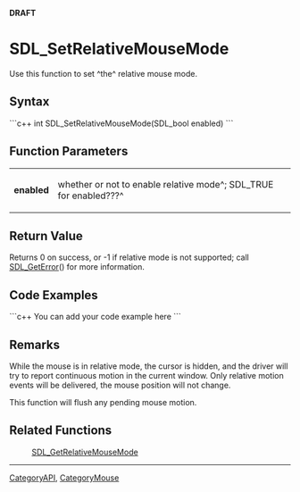 <!-- pragma section-numbers off -->
<!-- pragma disable-camelcase -->
'''DRAFT'''

= SDL_SetRelativeMouseMode =
Use this function to set ^the^ relative mouse mode.


== Syntax ==
```c++
int SDL_SetRelativeMouseMode(SDL_bool enabled)
```

== Function Parameters ==
{|
|'''enabled'''
|whether or not to enable relative mode^; SDL_TRUE for enabled???^
|}

== Return Value ==
Returns 0 on success, or -1 if relative mode is not supported; call [[SDL_GetError]]() for more information.

== Code Examples ==
```c++
You can add your code example here
```

== Remarks ==
While the mouse is in relative mode, the cursor is hidden, and the driver will try to report continuous motion in the current window. Only relative motion events will be delivered, the mouse position will not change.

This function will flush any pending mouse motion.

== Related Functions ==
:[[SDL_GetRelativeMouseMode]]

----
[[CategoryAPI]], [[CategoryMouse]]
